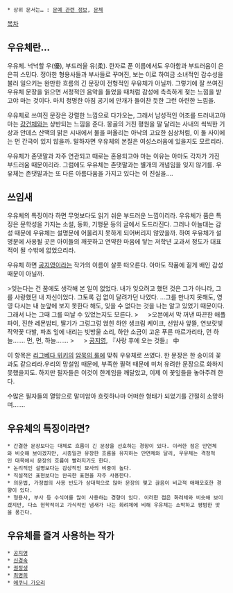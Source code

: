  * 상위 문서는… : [[문예 관련 정보]], [[문체]]

[[목차]]
 
== 우유체란… ==
우유체. 넉넉할 우(優), 부드러울 유(柔). 한자로 푼 이름에서도 우아함과 부드러움이 은은히 스민다. 정아한 형용사들과 부사들로 꾸며진, 보는 이로 하여금 소녀적인 감수성을 불러 일으키는 완만한 흐름의 긴 문장이 전형적인 우유체가 아닐까. 그렇기에 잘 쓰여진 우유체 문장을 읽으면 서정적인 음악을 들었을 때처럼 감성에 촉촉하게 젖는 느낌을 받고야 마는 것이다. 마치 청명한 아침 공기에 안개가 들이찬 듯한 그런 아련한 느낌을.

우유체로 쓰여진 문장은 강렬한 느낌으로 다가오는, 그래서 남성적인 어조를 드러내고야 마는 [[강건체]]와는 상반되는 느낌을 준다. 몽골의 거친 평원을 말 달리는 사내의 씩씩한 기상과 안데스 산맥의 맑은 시내에서 물을 퍼올리는 아낙의 고요한 심상처럼, 이 둘 사이에는 먼 간극이 있지 않을까. 말하자면 우유체의 본질은 여성스러움에 있을지도 모르리라.

우유체가 존댓말과 자주 연관되고 때로는 혼용되고야 마는 이유는 아마도 각자가 가진 부드러움 때문이리라. 그럼에도 우유체는 존댓말과는 별개의 개념임을 잊지 않기를. 우유체는 존댓말과는 또 다른 아름다움을 가지고 있다는 이 진실을…. 

== 쓰임새 == 
우유체의 특징이라 하면 무엇보다도 읽기 쉬운 부드러운 느낌이리라. 우유체가 품은 특징은 문학성을 가지는 소설, 동화, 기행문 등의 글에서 도드라진다. 그러나 아늘대는 감성 때문에 우유체는 설명문에 어울리지 못하게 되어버리지 않았을까. 하여 우유체가 설명문에 사용될 곳은 아이들의 깨끗하고 연약한 마음에 닿는 저학년 교과서 정도가 대표적이 될 수밖에 없었으리라. 

우유체 하면 [[공지영]]이라는 작가의 이름이 살풋 떠오른다. 아마도 작품에 짙게 배인 감성 때문이 아닐까.

>잊는다는 건 꿈에도 생각해 본 일이 없었다. 내가 잊으려고 했던 것은 그가 아니라, 그를 사랑했던 내 자신이었다. 그토록 겁 없이 달려가던 나였다. …그를 만나지 못해도, 영영 다시는 내 눈앞에 보지 못한다 해도, 잊을 수 없다는 것을 나는 알고 있었기 때문이다. 그래서 나는 그때 그를 떠날 수 있었는지도 모른다.
> 　
>오븐에서 막 꺼낸 따끈한 애플파이, 진한 레몬밤티, 딸기가 그렁그렁 얹힌 하얀 생크림 케이크, 선암사 앞뜰, 연보랏빛 작약꽃 다발, 파초 잎에 내리는 빗방울 소리, 하얀 소금이 고운 푸른 마르가리타, 먼 하늘……. 먼, 먼, 하늘……. 
> 　
> [[공지영]], 『사랑 후에 오는 것들』 中

이 항목은 [[리그베다 위키]]의 [[암묵의 룰]]에 맞춰 우유체로 쓰였다. 한 문장은 한 송이의 꽃과도 같으리라.우리의 망설임 때문에, 부족한 필력 때문에 미처 유려한 문장으로 화하지 못했을지도. 하지만 필자들은 이것이 한계임을 깨달았고, 이제 이 꽃잎들을 놓아주려 한다.

수많은 필자들의 열망으로 말미암아 흐릿하나마 어떠한 형태가 되었기를 간절히 소망하며…….

== 우유체의 특징이라면? ==
 * 간결한 문장보다는 대체로 흐름이 긴 문장을 선호하는 경향이 있다. 이러한 점은 만연체와 비슷해 보이겠지만, 시종일관 유장한 흐름을 유지하는 만연체와 달리, 우유체는 격정적인 대목에서 문장의 흐름이 빨라지기도 한다.
 * 논리적인 설명보다는 감상적인 묘사의 비중이 높다.
 * 직설적인 표현보다는 완곡한 표현을 자주 사용한다.
 * 의문법, 가정법의 사용 빈도가 상대적으로 많아 문장의 맺고 끊음이 비교적 애매모호한 경향이 있다.
 * 형용사, 부사 등 수식어를 많이 사용하는 경향이 있다. 이러한 점은 화려체와 비슷해 보이겠지만, 다소 현학적이고 가식적인 냄새가 나는 화려체에 비해 우유체는 소박하고 평범한 맛을 풍긴다.

== 우유체를 즐겨 사용하는 작가 ==
 * [[공지영]] 
 * [[신경숙]]
 * [[권정생]]
 * [[최명희]]
 * [[에쿠니 가오리]]
